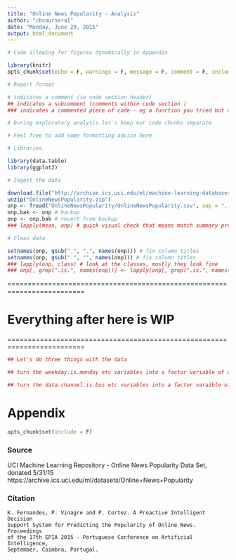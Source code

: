 ```yaml
---
title: "Online News Popularity - Analysis"
author: "cbcoursera1"
date: "Monday, June 29, 2015"
output: html_document
---
```


```r

# Code allowing for figures dynamically in Appendix

library(knitr)
opts_chunk$set(echo = F, warnings = F, message = F, comment = F, include = T, cache = T)

```

```r

# Report format

# indicates a comment (ie code section header)
## indicates a subcomment (comments within code section )
### indicates a commented piece of code - eg a function you tried but doesn't contribute further down the line

# During exploratory analysis let's keep our code chunks separate

# Feel free to add some formatting advice here

```

```r

# Libraries

library(data.table)
library(ggplot2)

# Ingest the data

download.file("http://archive.ics.uci.edu/ml/machine-learning-databases/00332/OnlineNewsPopularity.zip", "OnlineNewsPopularity.zip")
unzip("OnlineNewsPopularity.zip")
onp <- fread("OnlineNewsPopularity/OnlineNewsPopularity.csv", sep = ", ", header = T, data.table = T)
onp.bak <- onp # backup
onp <- onp.bak # revert from backup
### lapply(mean, onp) # quick visual check that means match summary provided with data

# Clean data

setnames(onp, gsub("_", ".", names(onp))) # fix column titles
setnames(onp, gsub(" ", "", names(onp))) # fix column titles
### lapply(onp, class) # look at the classes, mostly they look fine
### onp[, grep(".is.", names(onp))] <- lapply(onp[, grep(".is.", names(onp)), with = F], as.logical)

```

=========================================================================

# Everything after here is WIP

=========================================================================

```r

## Let's do three things with the data

## turn the weekday.is.monday etc variables into a factor variable of dayofweek

## turn the data.channel.is.bus etc variables into a factor varaible of channel (same method as dow)


```

# Appendix

```r

opts_chunk$set(include = F)

```

### Source

UCI Machine Learning Repository - Online News Popularity Data Set, donated 5/31/15
https://archive.ics.uci.edu/ml/datasets/Online+News+Popularity

### Citation

    K. Fernandes, P. Vinagre and P. Cortez. A Proactive Intelligent Decision
    Support System for Predicting the Popularity of Online News. Proceedings
    of the 17th EPIA 2015 - Portuguese Conference on Artificial Intelligence,
    September, Coimbra, Portugal.